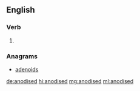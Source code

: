 ==English==

===Verb===
{{head|en|verb form}}

# {{en-past of|anodise}}

===Anagrams===
* [[adenoids#English|adenoids]]

[[de:anodised]]
[[hi:anodised]]
[[mg:anodised]]
[[ml:anodised]]